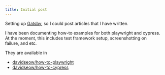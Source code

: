 ```yaml
---
title: Initial post
---
```


Setting up [Gatsby](https://www.gatsbyjs.com/), so I could post articles that I have written.

I have been documenting how-to examples for both playwright and cypress. At the moment, this includes test framework setup, screenshotting on failure, and etc.

They are available in

- [davidseow/how-to-playwright](https://github.com/davidseow/how-to-playwright)
- [davidseow/how-to-cypress](https://github.com/davidseow/how-to-cypress)

